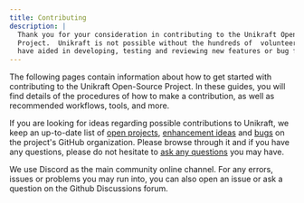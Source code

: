 ```yaml
---
title: Contributing
description: |
  Thank you for your consideration in contributing to the Unikraft Open-Source 
  Project.  Unikraft is not possible without the hundreds of  volunteers who 
  have aided in developing, testing and reviewing new features or bug fixes.
---
```


The following pages contain information about how to get started with
contributing to the Unikraft Open-Source Project.  In these guides, you will
find details of the procedures of how to make a contribution, as well as
recommended workflows, tools, and more.

If you are looking for ideas regarding possible contributions to Unikraft, we
keep an up-to-date list of [open projects](#), [enhancement ideas](#) and
[bugs](#) on the project's GitHub organization.  Please browse through it and if
you have any questions, please do not hesitate to [ask any questions](#) you may
have.

We use Discord as the main community online channel.  For any errors, issues or
problems you may run into, you can also open an issue or ask a question on the
Github Discussions forum.

